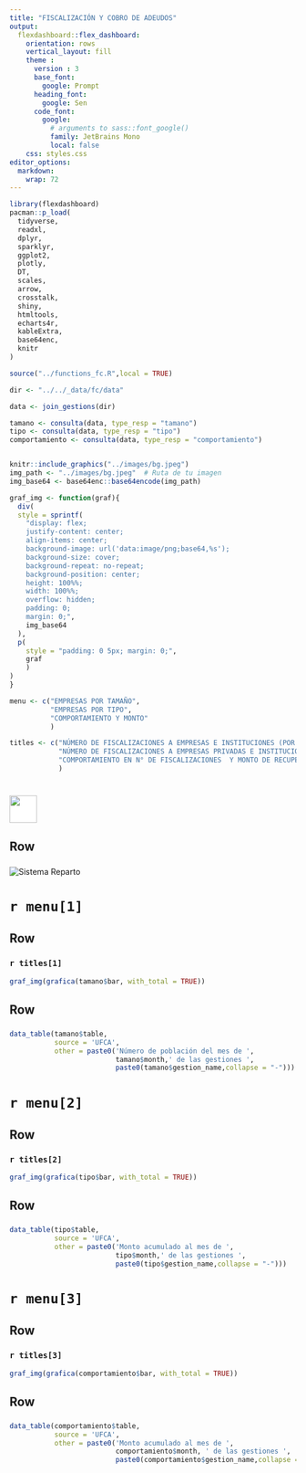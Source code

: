 ```yaml
---
title: "FISCALIZACIÓN Y COBRO DE ADEUDOS"
output: 
  flexdashboard::flex_dashboard:
    orientation: rows
    vertical_layout: fill
    theme : 
      version : 3
      base_font: 
        google: Prompt
      heading_font:
        google: Sen
      code_font:
        google: 
          # arguments to sass::font_google() 
          family: JetBrains Mono
          local: false
    css: styles.css
editor_options: 
  markdown: 
    wrap: 72
---
```


```r
library(flexdashboard)
pacman::p_load(
  tidyverse,
  readxl,
  dplyr,
  sparklyr,
  ggplot2,
  plotly,
  DT,
  scales,
  arrow,
  crosstalk,
  shiny,
  htmltools,
  echarts4r,
  kableExtra,
  base64enc,
  knitr
)

source("../functions_fc.R",local = TRUE)

dir <- "../../_data/fc/data"

data <- join_gestions(dir)

tamano <- consulta(data, type_resp = "tamano")
tipo <- consulta(data, type_resp = "tipo")
comportamiento <- consulta(data, type_resp = "comportamiento")


knitr::include_graphics("../images/bg.jpeg")
img_path <- "../images/bg.jpeg"  # Ruta de tu imagen
img_base64 <- base64enc::base64encode(img_path)

graf_img <- function(graf){
  div(
  style = sprintf(
    "display: flex; 
    justify-content: center; 
    align-items: center; 
    background-image: url('data:image/png;base64,%s'); 
    background-size: cover; 
    background-repeat: no-repeat; 
    background-position: center; 
    height: 100%%; 
    width: 100%%; 
    overflow: hidden;
    padding: 0; 
    margin: 0;",
    img_base64
  ),
  p(
    style = "padding: 0 5px; margin: 0;",
    graf
    )
)
}

menu <- c("EMPRESAS POR TAMAÑO",
          "EMPRESAS POR TIPO",
          "COMPORTAMIENTO Y MONTO"
          )

titles <- c("NÚMERO DE FISCALIZACIONES A EMPRESAS E INSTITUCIONES (POR TAMAÑO)",
            "NÚMERO DE FISCALIZACIONES A EMPRESAS PRIVADAS E INSTITUCIONES PÚBLICAS",
            "COMPORTAMIENTO EN N° DE FISCALIZACIONES  Y MONTO DE RECUPERACIÓN DE APORTES DEVENGADOS A LA SEGURIDAD SOCIAL <br> (EXPRESADO EN MILLONES DE BOLIVIANOS)"
            )

```

# <img src='../images/logo.png' style='height: 47.5px; vertical-align: middle; background-color: white;'> 

## Row

### 

<img src="../images/FCA.png" alt="Sistema Reparto" style="max-width: 100%;"/>

# `r menu[1]`

## Row {data-height="800"}

### `r titles[1]`

```r
graf_img(grafica(tamano$bar, with_total = TRUE))
```

## Row 

###  

```r
data_table(tamano$table,
           source = 'UFCA',
           other = paste0('Número de población del mes de ', 
                          tamano$month,' de las gestiones ',
                          paste0(tamano$gestion_name,collapse = "-")))
```

# `r menu[2]`

## Row {data-height="800"}

### `r titles[2]`

```r
graf_img(grafica(tipo$bar, with_total = TRUE))
```

## Row 

### 

```r
data_table(tipo$table,
           source = 'UFCA',
           other = paste0('Monto acumulado al mes de ', 
                          tipo$month,' de las gestiones ', 
                          paste0(tipo$gestion_name,collapse = "-")))
```

# `r menu[3]`

## Row {data-height="800"}

### `r titles[3]`

```r
graf_img(grafica(comportamiento$bar, with_total = TRUE))
```

## Row 

### 

```r
data_table(comportamiento$table,
           source = 'UFCA',
           other = paste0('Monto acumulado al mes de ', 
                          comportamiento$month, ' de las gestiones ', 
                          paste0(comportamiento$gestion_name,collapse = "-")))
```


